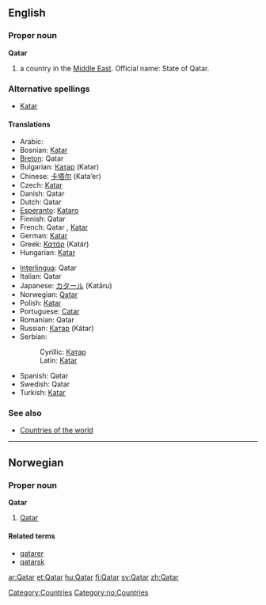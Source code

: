 ==English==
{{wikipedia}}
===Proper noun===
'''Qatar'''
# a country in the [[Middle East]]. Official name: State of Qatar.

===Alternative spellings===
*[[Katar]]

====Translations====
{{top}}
*Arabic: {{ARchar|[[قطر]]}} {{IPAchar|(qáʈar)}}
*Bosnian: [[Katar#Bosnian|Katar]] {{m}}
*[[Breton]]: Qatar
*Bulgarian: [[Катар]] (Katar) {{m}}
*Chinese: [[卡塔尔]] (Kata’er)
*Czech: [[Katar]]
*Danish: Qatar
*Dutch: Qatar
*[[Esperanto]]: [[Kataro]]
*Finnish: Qatar
*French: Qatar {{m}}, [[Katar]] {{m}}
*German: [[Katar]]
*Greek: [[Κατάρ]] (Katár) {{n}}
*Hungarian: [[Katar]]
{{mid}}
*[[Interlingua]]: Qatar
*Italian: Qatar {{m}}
*Japanese: [[カタール]] (Katāru)
*Norwegian: [[#Norwegian|Qatar]]
*Polish: [[Katar]]
*Portuguese: [[Catar]]
*Romanian: Qatar {{n}}
*Russian: [[Катар]] (Kátar) {{m}}
*Serbian:
*:Cyrillic: [[Катар#Serbian|Катар]] {{m}}
*:Latin: [[Katar#Serbian|Katar]] {{m}}
*Spanish: Qatar {{m}}
*Swedish: Qatar
*Turkish: [[Katar]]
{{bottom}}

===See also===
*[[Countries of the world]]
[[Category:Countries]]

----
==Norwegian==
===Proper noun===
[[Category:no:Countries]]
'''Qatar'''
#[[#English|Qatar]]
====Related terms====
*[[qatarer]]
*[[qatarsk]]

[[ar:Qatar]]
[[et:Qatar]]
[[hu:Qatar]]
[[fi:Qatar]]
[[sv:Qatar]]
[[zh:Qatar]]